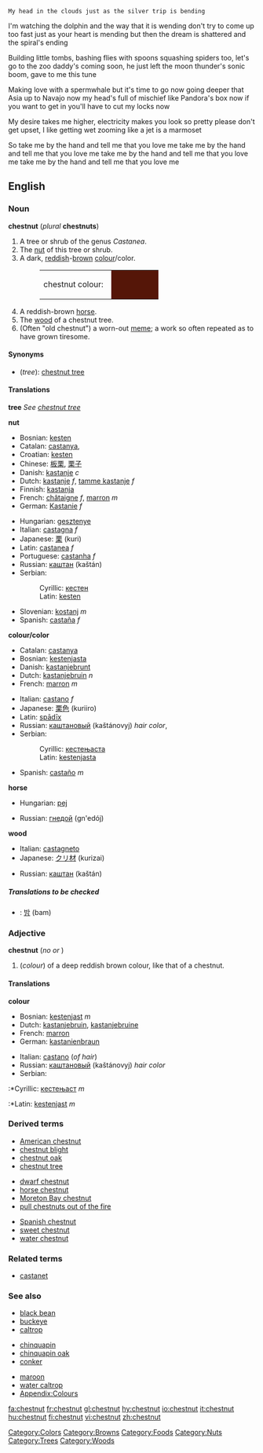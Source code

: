 {{wikipedia}}
 My head in the clouds just as the silver trip is bending
I'm watching the dolphin and the way that it is wending
don't try to come up too fast just as your heart is mending
but then the dream is shattered and the spiral's ending

Building little tombs, bashing flies with spoons
squashing spiders too, let's go to the zoo
daddy's coming soon, he just left the moon
thunder's sonic boom, gave to me this tune

Making love with a spermwhale but it's time to go now
going deeper that Asia up to Navajo now
my head's full of mischief like Pandora's box now
if you want to get in you'll have to cut my locks now

My desire takes me higher,
electricity makes you look so pretty
please don't get upset, I like getting wet
zooming like a jet is a marmoset

So take me by the hand and tell me that you love me
take me by the hand and tell me that you love me
take me by the hand and tell me that you love me
take me by the hand and tell me that you love me




==English==
===Noun===
'''chestnut''' (''plural'' '''chestnuts''')

#<!--NTree-->A tree or shrub of the genus ''Castanea''.
#<!--NNut-->The [[nut]] of this tree or shrub.
#<!--NColour-->A dark, [[reddish]]-[[brown]] [[colour]]/color.
#:<table><tr><td>chestnut colour: &nbsp;</td><td bgcolor="#551608" width="80">&nbsp; </td></tr></table>
#<!--NHorse-->A reddish-brown [[horse]].
#<!--NWood-->The [[wood]] of a chestnut tree.
#(Often "old chestnut") a worn-out [[meme]]; a work so often repeated as to have grown tiresome.

====Synonyms====
*<!--NTree-->(''tree''): [[chestnut tree]]

====Translations====
<!--NTree-->'''tree'''
''See [[chestnut tree]]''

<!--NNut-->'''nut'''
{{top}}

*Bosnian: [[kesten#Bosnian|kesten]] {{m}}
*Catalan: [[castanya]], {{f}}
*Croatian: [[kesten]] {{m}}
*Chinese: [[板栗]], [[栗子]]
*Danish: [[kastanje]] ''c''
*Dutch: [[kastanje]] ''f'', [[tamme kastanje]] ''f''
*Finnish: [[kastanja]]
*French: [[châtaigne]] ''f'', [[marron]] ''m''
*German: [[Kastanie]] ''f''
{{mid}}
*Hungarian: [[gesztenye]]
*Italian: [[castagna]] ''f''
*Japanese: [[栗]] (kuri)
*Latin: [[castanea]] ''f''
*Portuguese: [[castanha]] ''f''
*Russian: [[каштан]] (kaštán) {{m}}
*Serbian:
*:Cyrillic: [[кестен#Serbian|кестен]] {{m}}
*:Latin: [[kesten#Serbian|kesten]] {{m}}
*Slovenian: [[kostanj]] ''m''
*Spanish: [[castaña]] ''f'' 
{{bottom}}

<!--NColour-->'''colour/color'''
{{top}}
*Catalan: [[castanya]]
*Bosnian: [[kestenjasta]] {{f}}
*Danish: [[kastanjebrunt]]<!-- needs checking -->
*Dutch: [[kastanjebruin]] ''n''
*French: [[marron]] ''m''
{{mid}}
*Italian: [[castano]] ''f''
*Japanese: [[栗色]] (kuriiro)
*Latin: [[spadix|spādīx]]
*Russian: [[каштановый]] (kaštánovyj) ''hair color'', 
*Serbian:
*:Cyrillic: [[кестењаста]] {{f}}
*:Latin: [[kestenjasta#Serbian|kestenjasta]] {{f}}
*Spanish: [[castaño]] ''m'' 
{{bottom}}

<!--NHorse-->'''horse'''
{{top}}
*Hungarian: [[pej]]
{{mid}}
*Russian: [[гнедой]] (gn'edój)
{{bottom}}

<!--NWood-->'''wood'''
{{top}}
*Italian: [[castagneto]] {{m}}
*Japanese: [[クリ材]] (kurizai)
{{mid}}
*Russian: [[каштан]] (kaštán) {{m}}
{{bottom}}

=====Translations to be checked=====
{{checktrans}}
<!--Remove this section once all of the translations below have been moved into the tables above.-->
*{{ttbc|Korean}}: [[밤]] (bam)

===Adjective===
'''chestnut''' (''no {{compar}} or {{superl}}'')
#<!--AdjColour-->(''colour'') of a deep reddish brown colour, like that of a chestnut.

====Translations====
<!--AdjColour-->'''colour'''
{{top}}
*Bosnian: [[kestenjast]] ''m''
*Dutch: [[kastanjebruin]], [[kastanjebruine]]
*French: [[marron]]
*German: [[kastanienbraun]]
{{mid}}
*Italian: [[castano]] (''of hair'')
*Russian: [[каштановый]] (kaštánovyj) ''hair color''
*Serbian:
:*Cyrillic: [[кестењаст]] ''m''
:*Latin: [[kestenjast]] ''m''
{{bottom}}

===Derived terms===
{{top3}}
*[[American chestnut]]
*[[chestnut blight]]
*[[chestnut oak]]
*[[chestnut tree]]
{{mid3}}
*[[dwarf chestnut]]
*[[horse chestnut]]
*[[Moreton Bay chestnut]]
*[[pull chestnuts out of the fire]]
{{mid3}}
*[[Spanish chestnut]]
*[[sweet chestnut]]
*[[water chestnut]]
{{bottom}}

===Related terms===
*[[castanet]]<!--related via Spanish-->

===See also===
{{top3}}
*[[black bean]]
*[[buckeye]]
*[[caltrop]]
{{mid3}}
*[[chinquapin]]
*[[chinquapin oak]]
*[[conker]]
{{mid3}}
*[[maroon]]
*[[water caltrop]]
*[[Wiktionary_Appendix:Colours|Appendix:Colours]]
{{bottom}}

[[Category:Colors]]
[[Category:Browns]]
[[Category:Foods]]
[[Category:Nuts]]
[[Category:Trees]]
[[Category:Woods]]

[[fa:chestnut]]
[[fr:chestnut]]
[[gl:chestnut]]
[[hy:chestnut]]
[[io:chestnut]]
[[it:chestnut]]
[[hu:chestnut]]
[[fi:chestnut]]
[[vi:chestnut]]
[[zh:chestnut]]